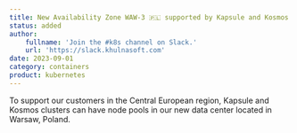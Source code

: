 ```yaml
---
title: New Availability Zone WAW-3 🇵🇱 supported by Kapsule and Kosmos
status: added
author:
    fullname: 'Join the #k8s channel on Slack.'
    url: 'https://slack.khulnasoft.com'
date: 2023-09-01
category: containers
product: kubernetes
---
```


To support our customers in the Central European region, Kapsule and Kosmos clusters can have node pools in our new data center located in Warsaw, Poland.


